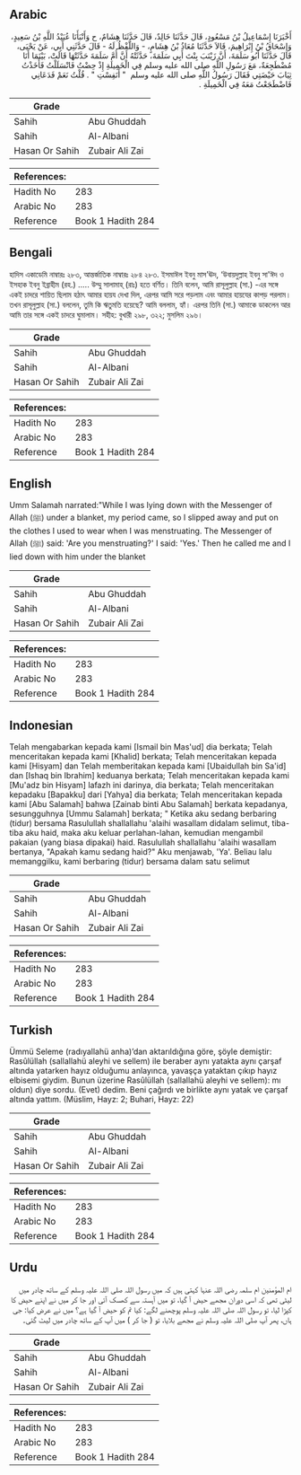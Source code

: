 ## Arabic


<div dir="rtl" lang="ar" style={{fontSize:'larger',backgroundColor:'#f8f9fa',padding:20}}>
أَخْبَرَنَا إِسْمَاعِيلُ بْنُ مَسْعُودٍ، قَالَ حَدَّثَنَا خَالِدٌ، قَالَ حَدَّثَنَا هِشَامٌ، ح وَأَنْبَأَنَا عُبَيْدُ اللَّهِ بْنُ سَعِيدٍ، وَإِسْحَاقُ بْنُ إِبْرَاهِيمَ، قَالاَ حَدَّثَنَا مُعَاذُ بْنُ هِشَامٍ، - وَاللَّفْظُ لَهُ - قَالَ حَدَّثَنِي أَبِي، عَنْ يَحْيَى، قَالَ حَدَّثَنَا أَبُو سَلَمَةَ، أَنَّ زَيْنَبَ بِنْتَ أَبِي سَلَمَةَ، حَدَّثَتْهُ أَنَّ أُمَّ سَلَمَةَ حَدَّثَتْهَا قَالَتْ، بَيْنَمَا أَنَا مُضْطَجِعَةٌ، مَعَ رَسُولِ اللَّهِ صلى الله عليه وسلم فِي الْخَمِيلَةِ إِذْ حِضْتُ فَانْسَلَلْتُ فَأَخَذْتُ ثِيَابَ حَيْضَتِي فَقَالَ رَسُولُ اللَّهِ صلى الله عليه وسلم ‏ "‏ أَنَفِسْتِ ‏"‏ ‏.‏ قُلْتُ نَعَمْ فَدَعَانِي فَاضْطَجَعْتُ مَعَهُ فِي الْخَمِيلَةِ ‏.‏
</div>
<div style={{backgroundColor:'#f8f9fa',padding:20, marginBottom: 10}}><table> <thead> <tr> <th>Grade</th> <th></th> </tr> </thead> <tbody> <tr><td>Sahih</td><td>Abu Ghuddah</td></tr><tr><td>Sahih</td><td>Al-Albani</td></tr><tr><td>Hasan Or Sahih</td><td>Zubair Ali Zai</td></tr></tbody></table><table> <thead> <tr> <th>References:</th> <th></th> </tr> </thead> <tbody><tr><td>Hadith No</td><td>283</td></tr><tr><td>Arabic No</td><td>283</td></tr><tr><td>Reference</td><td>Book 1 Hadith 284</td></tr></tbody></table></div>

## Bengali


<div dir="ltr" lang="bn" style={{fontSize:'larger',backgroundColor:'#f8f9fa',padding:20}}>
হাদিস একাডেমি নাম্বারঃ ২৮৩, আন্তর্জাতিক নাম্বারঃ ২৮৪ ২৮৩. ইসমাঈল ইবনু মাস'ঊদ, ‘উবায়দুল্লাহ ইবনু সা'ঈদ ও ইসহাক ইবনু ইব্রাহীম (রহ.) ..... উম্মু সালামাহ্ (রাঃ) হতে বর্ণিত। তিনি বলেন, আমি রাসূলুল্লাহ (সা.) -এর সঙ্গে একই চাদরে শায়িত ছিলাম হঠাৎ আমার হায়য দেখা দিল, এরপর আমি সরে পড়লাম এবং আমার হায়যের কাপড় পরলাম। তখন রাসূলুল্লাহ (সা.) বললেন, তুমি কি ঋতুমতি হয়েছে? আমি বললাম, হ্যাঁ। এরপর তিনি (সা.) আমাকে ডাকলেন আর আমি তার সঙ্গে একই চাদরে ঘুমালাম। সহীহ: বুখারী ২৯৮, ৩২২; মুসলিম ২৯৬।
</div>
<div style={{backgroundColor:'#f8f9fa',padding:20, marginBottom: 10}}><table> <thead> <tr> <th>Grade</th> <th></th> </tr> </thead> <tbody> <tr><td>Sahih</td><td>Abu Ghuddah</td></tr><tr><td>Sahih</td><td>Al-Albani</td></tr><tr><td>Hasan Or Sahih</td><td>Zubair Ali Zai</td></tr></tbody></table><table> <thead> <tr> <th>References:</th> <th></th> </tr> </thead> <tbody><tr><td>Hadith No</td><td>283</td></tr><tr><td>Arabic No</td><td>283</td></tr><tr><td>Reference</td><td>Book 1 Hadith 284</td></tr></tbody></table></div>

## English


<div dir="ltr" lang="en" style={{fontSize:'larger',backgroundColor:'#f8f9fa',padding:20}}>
Umm Salamah narrated:"While I was lying down with the Messenger of Allah (ﷺ) under a blanket, my period came, so I slipped away and put on the clothes I used to wear when I was menstruating. The Messenger of Allah (ﷺ) said: 'Are you menstruating?' I said: 'Yes.' Then he called me and I lied down with him under the blanket
</div>
<div style={{backgroundColor:'#f8f9fa',padding:20, marginBottom: 10}}><table> <thead> <tr> <th>Grade</th> <th></th> </tr> </thead> <tbody> <tr><td>Sahih</td><td>Abu Ghuddah</td></tr><tr><td>Sahih</td><td>Al-Albani</td></tr><tr><td>Hasan Or Sahih</td><td>Zubair Ali Zai</td></tr></tbody></table><table> <thead> <tr> <th>References:</th> <th></th> </tr> </thead> <tbody><tr><td>Hadith No</td><td>283</td></tr><tr><td>Arabic No</td><td>283</td></tr><tr><td>Reference</td><td>Book 1 Hadith 284</td></tr></tbody></table></div>

## Indonesian


<div dir="ltr" lang="id" style={{fontSize:'larger',backgroundColor:'#f8f9fa',padding:20}}>
Telah mengabarkan kepada kami [Ismail bin Mas'ud] dia berkata; Telah menceritakan kepada kami [Khalid] berkata; Telah menceritakan kepada kami [Hisyam] dan Telah memberitakan kepada kami [Ubaidullah bin Sa'id] dan [Ishaq bin Ibrahim] keduanya berkata; Telah menceritakan kepada kami [Mu'adz bin Hisyam] lafazh ini darinya, dia berkata; Telah menceritakan kepadaku [Bapakku] dari [Yahya] dia berkata; Telah menceritakan kepada kami [Abu Salamah] bahwa [Zainab binti Abu Salamah] berkata kepadanya, sesungguhnya [Ummu Salamah] berkata; " Ketika aku sedang berbaring (tidur) bersama Rasulullah shallallahu 'alaihi wasallam didalam selimut, tiba-tiba aku haid, maka aku keluar perlahan-lahan, kemudian mengambil pakaian (yang biasa dipakai) haid. Rasulullah shallallahu 'alaihi wasallam bertanya, "Apakah kamu sedang haid?" Aku menjawab, 'Ya'. Beliau lalu memanggilku, kami berbaring (tidur) bersama dalam satu selimut
</div>
<div style={{backgroundColor:'#f8f9fa',padding:20, marginBottom: 10}}><table> <thead> <tr> <th>Grade</th> <th></th> </tr> </thead> <tbody> <tr><td>Sahih</td><td>Abu Ghuddah</td></tr><tr><td>Sahih</td><td>Al-Albani</td></tr><tr><td>Hasan Or Sahih</td><td>Zubair Ali Zai</td></tr></tbody></table><table> <thead> <tr> <th>References:</th> <th></th> </tr> </thead> <tbody><tr><td>Hadith No</td><td>283</td></tr><tr><td>Arabic No</td><td>283</td></tr><tr><td>Reference</td><td>Book 1 Hadith 284</td></tr></tbody></table></div>

## Turkish


<div dir="ltr" lang="tr" style={{fontSize:'larger',backgroundColor:'#f8f9fa',padding:20}}>
Ümmü Seleme (radıyallahü anha)’dan aktarıldığına göre, şöyle demiştir: Rasûlüllah (sallallahü aleyhi ve sellem) ile beraber aynı yatakta aynı çarşaf altında yatarken hayız olduğumu anlayınca, yavaşça yataktan çıkıp hayız elbisemi giydim. Bunun üzerine Rasûlüllah (sallallahü aleyhi ve sellem): mı oldun) diye sordu. (Evet) dedim. Beni çağırdı ve birlikte aynı yatak ve çarşaf altında yattım. (Müslim, Hayz: 2; Buhari, Hayz: 22)
</div>
<div style={{backgroundColor:'#f8f9fa',padding:20, marginBottom: 10}}><table> <thead> <tr> <th>Grade</th> <th></th> </tr> </thead> <tbody> <tr><td>Sahih</td><td>Abu Ghuddah</td></tr><tr><td>Sahih</td><td>Al-Albani</td></tr><tr><td>Hasan Or Sahih</td><td>Zubair Ali Zai</td></tr></tbody></table><table> <thead> <tr> <th>References:</th> <th></th> </tr> </thead> <tbody><tr><td>Hadith No</td><td>283</td></tr><tr><td>Arabic No</td><td>283</td></tr><tr><td>Reference</td><td>Book 1 Hadith 284</td></tr></tbody></table></div>

## Urdu


<div dir="rtl" lang="ur" style={{fontSize:'larger',backgroundColor:'#f8f9fa',padding:20}}>
ام المؤمنین ام سلمہ رضی اللہ عنہا کہتی ہیں کہ میں رسول اللہ صلی اللہ علیہ وسلم کے ساتھ چادر میں لیٹی تھی کہ اسی دوران مجھے حیض آ گیا، تو میں آہستہ سے کھسک آئی اور جا کر میں نے اپنے حیض کا کپڑا لیا، تو رسول اللہ صلی اللہ علیہ وسلم پوچھنے لگے: کیا تم کو حیض آ گیا ہے؟ میں نے عرض کیا: جی ہاں، پھر آپ صلی اللہ علیہ وسلم نے مجھے بلایا، تو ( جا کر ) میں آپ کے ساتھ چادر میں لیٹ گئی۔
</div>
<div style={{backgroundColor:'#f8f9fa',padding:20, marginBottom: 10}}><table> <thead> <tr> <th>Grade</th> <th></th> </tr> </thead> <tbody> <tr><td>Sahih</td><td>Abu Ghuddah</td></tr><tr><td>Sahih</td><td>Al-Albani</td></tr><tr><td>Hasan Or Sahih</td><td>Zubair Ali Zai</td></tr></tbody></table><table> <thead> <tr> <th>References:</th> <th></th> </tr> </thead> <tbody><tr><td>Hadith No</td><td>283</td></tr><tr><td>Arabic No</td><td>283</td></tr><tr><td>Reference</td><td>Book 1 Hadith 284</td></tr></tbody></table></div>